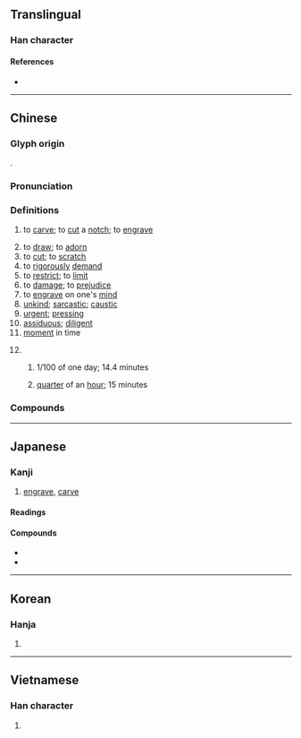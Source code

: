 {{character info/new}}
{{character info|0x2F820}}
==Translingual==
{{stroke order|strokes=8}}

===Han character===
{{Han char|rn=18|rad=刀|as=06|sn=8|four=02800|canj=YOLN|ids=⿰亥刂}}

====References====
* {{Han ref|kx=0139.140|dkj=01970|dj=0316.050|hdz=10337.020|uh=523B|ud=21051|bh=A8E8|bd=43240}}

----

==Chinese==
{{zh-forms}}

===Glyph origin===
{{Han etym}}
{{Han compound|亥|刂|alt2=刀|ls=psc|c1=p|c2=s}}.

===Pronunciation===
{{zh-pron
|m=刻
|c=hak1,haak1
|h=pfs=khat/ns:khiet
|md=káik
|mn=qz:khiak/tw,xm,zz:khek
|mn-t=kêg4/kag4
|mn-t_note=kêg4 - literary; kag4 - vernacular
|w=4kheq
|mc=y
|oc=y
|ma=y
|cat=v,a,n
}}

===Definitions===
{{zh-hanzi}}

# to [[carve]]; to [[cut]] a [[notch]]; to [[engrave]]
#: {{zh-x|刻舟求劍|'''notch''' the boat in search of the sword}}
# to [[draw]]; to [[adorn]]
# to [[cut]]; to [[scratch]]
# to [[rigorously]] [[demand]]
# to [[restrict]]; to [[limit]]
# to [[damage]]; to [[prejudice]]
# to [[engrave]] on one's [[mind]]
# [[unkind]]; [[sarcastic]]; [[caustic]]
# [[urgent]]; [[pressing]]
# [[assiduous]]; [[diligent]]
# [[moment]] in time
#: {{zh-x|此刻|now [lit. this moment]}}
# {{n-g|A unit of time.}}
## {{lb|zh|historical}} 1/100 of one day; 14.4 minutes
## {{lb|zh|modern}} [[quarter]] of an [[hour]]; 15 minutes

===Compounds===
{{zh-der|刻本|刻薄|刻不容緩|刻毒|刻度|刻骨|刻畫|刻記|刻刻|刻苦|刻鏤|刻石|刻絲|刻下|刻寫|刻削|刻意|刻印|刻制|刻舟求劍|刻字|半刻|刻鵠類鶩|刻足適屨|刻劃|刻骨鏤心|平面雕刻|忌刻|刻畫無鹽|刻鵠|刻木為吏|刻剝|尖刻|乾刻版|不消一刻|刻峭|峻刻|一刻|刻可|嶧山刻石|一時一刻|家刻本|刻符|刻薄寡恩|嗇刻|一時半刻|功在漏刻|合刻|大足石刻|刻板|彫蟲篆刻|彫刻|丹楹刻桷|半日片刻|刻漏|刻板印象|刻苦耐勞|刻深|少刻|刻肌刻骨|刻刀|刻書|官刻本|刻工|刻期|引商刻羽|刻鏤刀|一刻千金|刻畫入微|叢刻|刻轢|坊刻本|刻版印書|即刻|千金一刻|半刻工夫|刻骨銘心|刻責|刻著|刻痕|刻燭賦詩|刻日|刊刻|嚴刻|尖酸刻薄|掊刻|木刻畫|此刻|秦刻石|漏刻之間|摩崖石刻|漏刻|時刻|泰山刻石|片刻|無時無刻|木刻|木刻水印|磨刻|百刻|石刻史料|晷刻|片刻不離|摹刻|痛心刻骨|瓷刻|時刻不忘|時時刻刻|版刻|求劍刻舟|毛刻本|深刻|時刻表|石刻|片刻不停|此時此刻|精雕細刻|立刻|鏤刻|膚如刻畫|雕刻匠|翻刻|立時立刻|篆刻|雕刻|蝕刻|立時三刻|雕蟲篆刻|雕刻刀|頃刻|竹刻|雕刻家|附刻本|苛刻|閔刻本|鐫刻|銘心刻骨|銘刻|缺刻|鏤心刻骨|豐取刻與|裒刻|關鍵時刻|翻刻本}}

{{zh-cat|Beginning|Elementary}}

----

==Japanese==

===Kanji===
{{ja-kanji|grade=6|rs=刀06}}

# [[engrave]], [[carve]]

====Readings====
{{ja-readings
|goon=こく
|kanon=こく
|kun=きざ-む, きざ-み, とき-
}}

====Compounds====
* {{ja-r|刻印|こくいん}}
* {{ja-r|刻限|こくげん}}

----

==Korean==

===Hanja===
{{ko-hanja|hangeul=각|rv=gak|mr=kak}}

# {{defn|lang=ko|sort=刀06}}

----

==Vietnamese==

===Han character===
{{vi-hantu|[[khắc]]|rs=刀06}}

# {{defn|lang=vi|sort=刀06}}